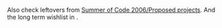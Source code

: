 Also check leftovers from [[Summer of Code 2006/Proposed projects]]. And the long term wishlist in {{Bug|520}}.


{{SoCItem| title=[[Generated IPC | Auto-generated API and bindings]]| description=Currently, the C client library and the bindings (Python, Ruby, etc) have to be manually updated whenever a new function is introduced on the server. This work is tedious and mechanical, and the whole client API could in fact be automatically generated from a high-level description of the functions. The goal is therefore to determine the semantics of these descriptions (possibly using XML), and then use them to generate the different API source files. There is already some proof of| lang=Python / XML| level=Advanced| mentor=[[User:Anders Gustafsson | Anders Gustafsson]]}}

{{SoCItem| title=Port Visualization to [[Transforms | transforms API]] and extend it to give PCM data and use SHM| description=Currently visualization in XMMS2's devel branch is disabled with the transition to [[Transforms]]. This project would be to implement a shared memory mechanism to give clients access to visualization data, such as FFT and PCM data.| lang=C| level=Medium to Advanced|mentor=[[User:Anders Gustafsson | Anders Gustafsson]]}}

{{SoCItem| title=Support for more formats/stream types| description=New formats can be supported by writing decoder modules for the server using our [[Transforms]] plugin interface, coupled with existing decoding libraries. Possible formats include, for instance:
* [http://zakalwe.virtuaalipalvelin.net/uade/ Amiga format] ([[List_of_features_required_for_proper_sub-tune_support|subtunes support]])
* [http://www.shorten.org Shorten]
* MTP {{Bug|1330}}
''Just implementing one new format which already has a library might not be a task that will give a full summer of code''| lang=C| level=Medium to Advanced| mentor=[[User:TobiasRundstrÃ¶m|Tobias RundstrÃ¶m]]}}

{{SoCItem| title=Service clients implementation| description=A specialized type of client that is designed to accept commands from other clients to do specialized tasks like tag a file, or lookup certain types of metadata like data from MusicBrainz.org. This project would be to implement the mechanism for registering service clients and their commands, as well as implementing a service client to demonstrate the API.| lang=C, any language a client can be written in| level=Medium to Advanced| mentor=[[User:Theefer | SÃ©bastien Cevey]], [[User:Alex Botero-Lowry | Alexander Botero-Lowry]]}}

{{SoCItem| title=Further development on a pre-existing GUI client| description=XMMS2 has a few GUI clients that are maturing towards real usability but are not quite there yet. Rather then try and develop yet another client, this project would be to jump on the development of a pre-existing client and get it in a really useable state. Tasks might include integrating collections with the client, or finishing various unimplemented features. Some of the potential clients for this are Esperanza, Insanity, and Euphoria| lang=C++ (Esperanza), Python (Insanity), Ruby (Euphoria)| level=Easy to Medium| mentor=[[User:TobiasRundstrÃ¶m|Tobias RundstrÃ¶m]], [[user:Alex Botero-Lowry | Alexander Botero-Lowry]], [[Tilman Sauerbeck]]}}

{{SoCItem| title=Development of new bindings| description=XMMS2 provides a client library which is bound to a number of popular languages (C++, Python, Java, Ruby, Perl, Objective C). This project would be to develop bindings for another language. Possible candidates include Common Lisp, Lua, or Io.| lang=C and whatever language the bindings are for| level=Easy to Medium| mentor=[[User:TobiasRundstrÃ¶m|Tobias RundstrÃ¶m]]}}

{{SoCItem| title=Support for Multiple Output plugins| description=Currently only one output plugin can playback sound at a time. This project would consider the implications of supporting multiple output plugins and find the best way to implement support for them.| lang=C| level=Hard to Flametory| mentor=[[User:Anders Gustafsson | Anders Gustafsson]]}}

{{SoCItem| title=XMMS2Forge| description=Since XMMS2's client-server design and emphasis on implementing most features as clients, there are a large number of smaller projects developed around XMMS2. We currently provide development frameworks for some of these projects including git repositories, and occasionally bug trackers. XMMS2Forge is a project to implement an automated web system for setting up these sub projects and providing administrative abilities to the project leaders.| lang=Pick one| level=Easy to Medium| mentor=Alexander Botero-Lowry, [[User:Theefer | SÃ©bastien Cevey]]}}

{{SoCItem| title=Testing framework| description=Currently XMMS2 does not have a complete testing framework. A number of attempts have been made in the past including some work on unit tests by Sham Chukory, and a failed SoC project last year to develop a testing system for XMMS2.| lang=tests probably in C| level=??| mentor=[[User:Anders Gustafsson | Anders Gustafsson]]}}

{{SoCItem| title=XMMS2-specific GUI toolkit widgets (gtk or qt)| description=XMMS2 clients developed for gtk or qt often implement the same widgets for displaying playlists, media status, and the media library. This project would be to implement a set of widgets for developing an xmms2 client for one of the popular toolkits. The study of existing music players and interest in HCI would be required. Advanced examples include: a rich medialib display (scriptable, see [http://www.foobar2000.org/ foobar2000]), a graphical editor for [[Collections_Concept | Collections]], cover art manager, preferences panel for changing configvals, etc.| lang=probably C or C++| level=Medium to Hard| mentor=[[User:TobiasRundstrÃ¶m|Tobias RundstrÃ¶m]], [[User:Alex Botero-Lowry | Alexander Botero-Lowry]]}}

{{SoCItem| title=Media Library Database Backend| description=XMMS2 uses sqlite as the backend for its media library. Since XMMS2 basically maps a key-value pairing,   it has been aruged that using an sql database in this case is suboptimal. This project would be to take advantage of the abstraction provided by Collections, and look into implementing other backends for the XMMS2 media library. This project would include performance testing of the various potential databases.| lang=C| level=Hard| mentor=[[User:Anders Gustafsson]]}}

{{SoCItem| title=In xmms2d lisp environment| description=Collection operators are hard coded in the daemon. By putting a lisp interpreter in the daemon and rewriting them in lisp it would be possible to add new ones runtime. And when lisp is there it might even be allowed to spill over into other areas of xmms2d for even more possibilities of customization.| lang=C, lisp| level=Hard to impossible| mentor=[[User:Anders Gustafsson | Anders Gustafsson]] and [[User:Theefer | SÃ©bastien Cevey]]}}

{{SoCItem| title=Multiple channel support| description=New formats like AC3 and DTS supports multiple channels. XMMS2 is kind of prepared for this but without any decent support in the output plugins. The task will be to get full multiple channel support in XMMS2 for the alsa and oss output (bonus if coreaudio also supports it!)| lang=C| level=Medium to hard| mentor=[[User:TobiasRundstrÃ¶m|Tobias RundstrÃ¶m]]}}

{{SoCItem| title=Fullscreen client| description=XMMS2 Mediacenter edition! Client designed to run on a TV (also see: http://wiki.neurostechnology.com/index.php/Summer_of_Code#XMMS2_Frontend )| lang=c/python/c++/ruby/perl| level=Easy to medium| mentor=Alexander Botero-Lowry}}